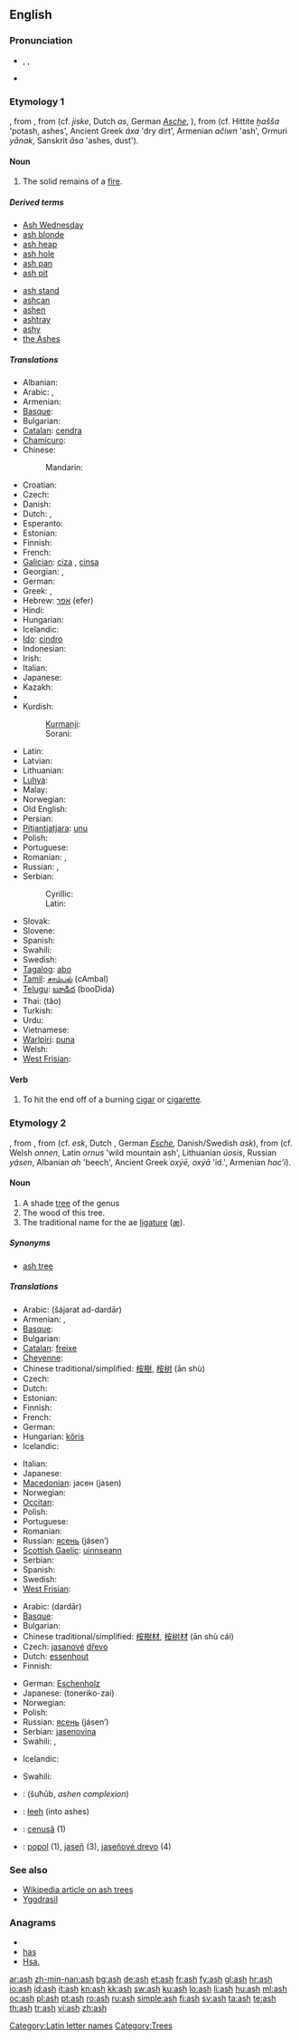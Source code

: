 {{also|Ash}}
==English==
{{wikipedia}}

===Pronunciation===
* {{enPR|ăsh}}, {{IPA|/æʃ/}}, {{SAMPA|/{S/}}
* {{audio|en-us-ash.ogg|Audio (US)}}
*: {{rhymes|æʃ}}

===Etymology 1===
{{etyl|enm|en}} {{term|asshe|lang=enm}}, from {{etyl|ang|en}} {{term|æsce|lang=ang}}, from {{proto|Germanic|askōn}} (cf. {{etyl|fy|-}} ''jiske'', Dutch ''as'', German ''[[Asche]]'', {{etyl|sv|-}} {{term|aska|lang=sv}}), from {{proto|Indo-European|h<sub>2</sub>éh<sub>x</sub>ōs}} (cf. Hittite ''ḫašša'' 'potash, ashes', Ancient Greek ''áxa'' 'dry dirt', Armenian ''ačiwn'' 'ash', Ormuri ''yānak'', Sanskrit ''āsa'' 'ashes, dust').

====Noun====
{{en-noun|es}}

# The solid remains of a [[fire]].

=====Derived terms=====
{{rel-top|terms derived from ''ash (noun)''}}
* [[Ash Wednesday]]
* [[ash blonde]]
* [[ash heap]]
* [[ash hole]]
* [[ash pan]]
* [[ash pit]]
{{rel-mid}}
* [[ash stand]]
* [[ashcan]]
* [[ashen]]
* [[ashtray]]
* [[ashy]]
* [[the Ashes]]<!--in cricket-->
{{rel-bottom}}

=====Translations=====
{{trans-top|solid remains of a fire}}
* Albanian: {{t-|sq|hi|m|xs=Albanian}}
* Arabic: {{t-|ar|رماد|m|tr=ramaad}},  {{t-|ar|سكن|m|tr=sákan}}
* Armenian: {{t-|hy|մոխիր|tr=moxir}}
* [[Basque]]: {{t-|eu|errauts|xs=Basque}}
* Bulgarian: {{t+|bg|пепел|f}}
* [[Catalan]]: [[cendra]] {{f}}
* [[Chamicuro]]: {{tø|ccc|kajchijpe}}
* Chinese:
*: Mandarin: {{t-|cmn|灰|tr=huī|sc=Hani}}
* Croatian: {{t-|hr|pepeo|m}}
* Czech: {{t-|cs|popel|m}}
* Danish: {{t+|da|aske|c}}
* Dutch: {{t+|nl|as|f}}, {{t-|nl|asse|f}}
* Esperanto: {{t-|eo|cindro|xs=Esperanto}}
* Estonian: {{t-|et|tuhk}}
* Finnish: {{t+|fi|tuhka}}
* French: {{t+|fr|cendre|m}}
* [[Galician]]: [[ciza]] {{f}}, [[cinsa]] {{f}}
* Georgian: {{t|ka|ნაცარი|tr=natsari|sc=Geor|xs=Georgian}}, {{t|ka|ფერფლი|tr=p‘erp‘li|sc=Geor|xs=Georgian}}
* German: {{t+|de|Asche|f}}
* Greek: {{t+|el|στάχτη|f|tr=stáchti}},  {{t|el|τέφρα|f|tr=téfra|sc=Grek}}
* Hebrew: [[אפר]] (efer) {{m}}
* Hindi: {{t-|hi|राख|f|tr=rākha|xs=Hindi}}
* Hungarian: {{t+|hu|hamu}}
* Icelandic: {{t+|is|aska|f}}
* [[Ido]]: [[cindro]]
* Indonesian: {{t+|id|abu|xs=Indonesian}}
* Irish: {{t|ga|luaith|f|xs=Irish}}
* Italian: {{t+|it|cenere|f}}
* Japanese: {{t+|ja|灰|tr=[[はい]], hai}}
* Kazakh: {{t-|kk|күл|tr=kül|sc=Cyrl|xs=Kazakh}}
* {{trreq|Korean}}
* Kurdish:
*: [[Kurmanji]]: {{t|ku|xwelî}} {{f}}
*: Sorani: {{t|ku|خۆڵه‌مێش|tr=xollemésh|sc=ku-Arab}}
{{trans-mid}}
* Latin: {{t-|la|cinis|m}}
* Latvian: {{t-|lv|pelni|m|p|xs=Latvian}}
* Lithuanian: {{t|lt|pelenai|m|p|xs=Lithuanian}}
* [[Luhya]]: {{tø|luy|likokhe}}
* Malay: {{t+|ms|abu|xs=Malay}}
* Norwegian: {{t-|no|aske|m|f}}
* Old English: {{t-|ang|æsce|f|xs=Old English}}
* Persian: {{t-|fa|خاکستر|xs=Persian}}
* [[Pitjantjatjara]]: [[unu]]
* Polish: {{t+|pl|popiół|m}}
* Portuguese: {{t+|pt|cinza|f}}
* Romanian: {{t-|ro|cenuşă|f}}, {{t-|ro|scrum|m}}
* Russian: {{t+|ru|пепел|m|tr=pépel}}, {{t+|ru|зола|f|tr=zolá}}
* Serbian:
*: Cyrillic: {{t-|sr|пепео|m|sc=Cyrl}}
*: Latin: {{t-|sr|pepeo|m}}
* Slovak: {{t-|sk|popol|m}}
* Slovene: {{t+|sl|pepel|m}}
* Spanish: {{t+|es|ceniza|f}}
* Swahili: {{t|sw|majivu|xs=Swahili}}
* Swedish: {{t+|sv|aska|c}}
* [[Tagalog]]: [[abo]]
* [[Tamil]]: [[சாம்பல்]] (cAmbal)
* [[Telugu]]: [[బూడిద]] (booDida)
* Thai: {{Thai|[[เถ้า]]}} (tâo)
* Turkish: {{t+|tr|kül}}
* Urdu: {{t-|ur|راکھ|f|alt=راکھ|tr=rākh|sc=Arab|xs=Urdu}}
* Vietnamese: {{t+|vi|tro|xs=Vietnamese}}
* [[Warlpiri]]: [[puna]]
* Welsh: {{t|cy|lludw|m|xs=Welsh}}
* [[West Frisian]]: {{t|fy|jiske|xs=West Frisian}}
{{trans-bottom}}

====Verb====
{{en-verb|ash|es}}

# To hit the end off of a burning [[cigar]] or [[cigarette]].

===Etymology 2===
{{etyl|enm|en}} {{term|asshe|lang=enm}}, from {{etyl|ang|en}} {{term|æsc|lang=ang}}, from {{proto|Germanic|askaz, askiz}} (cf. {{etyl|fy|-}} ''esk'', Dutch {{term|es|lang=nl}}, German ''[[Esche]]'', Danish/Swedish ''ask''), from {{proto|Indo-European|h<sub>3</sub>osk-}} (cf. Welsh ''onnen'', Latin ''ornus'' 'wild mountain ash', Lithuanian ''úosis'', Russian ''yásen'', Albanian ''ah'' 'beech', Ancient Greek ''oxýē, oxýā'' 'id.', Armenian ''hac’i'').


====Noun====
{{en-noun|es}}

# A shade [[tree]] of the genus {{spelink|Fraxinus}}
# The wood of this tree.
# The traditional name for the ae [[ligature]] ([[æ]]).

=====Synonyms=====
* {{sense|tree}} [[ash tree]]

=====Translations=====
{{trans-top|tree}}
* Arabic: {{Arab|[[شجرة الدردار]]}} (šájarat ad-dardār) {{f}}
* Armenian: {{t-|hy|հացենի|tr=hac'eni}}, {{t-|hy|հացի|tr=hac'i}}
* [[Basque]]: {{t+|eu|lizar|xs=Basque}}
* Bulgarian: {{t+|bg|ясен}}
* [[Catalan]]: [[freixe]] {{m}}
* [[Cheyenne]]: {{tø|chy|mótó'e}}
* Chinese traditional/simplified: [[桉樹]], [[桉树]] (ān shù)
* Czech: {{t+|cs|jasan|m}}
* Dutch: {{t+|nl|es|m}}
* Estonian: {{t-|et|saar}}
* Finnish: {{t+|fi|saarni}}
* French: {{t+|fr|frêne|m}}
* German: {{t+|de|Esche|f}}
* Hungarian: [[kőris]]
* Icelandic: {{t+|is|askur|m}}
{{trans-mid}}
* Italian: {{t-|it|frassino|m}}
* Japanese: {{t-|ja|トネリコ|tr=toneriko}}
* [[Macedonian]]: јасен (jasen)
* Norwegian: {{t+|no|ask|m}}
* [[Occitan]]: {{t+|oc|fraisse|m|xs=Occitan}}
* Polish: {{t+|pl|jesion|m}}
* Portuguese: {{t-|pt|freixo|m}}
* Romanian: {{t+|ro|frasin|m}}
* Russian: [[ясень]] (jásen’) {{m}}
* [[Scottish Gaelic]]: [[uinnseann]] {{m}}
* Serbian: {{t-|sr|jasen|m}}
* Spanish: {{t+|es|fresno|m}}
* Swedish: {{t+|sv|ask}}
* [[West Frisian]]: {{t|fy|esk|xs=West Frisian}}
{{trans-bottom}}

{{trans-top|wood}}
* Arabic: {{Arab|[[دردار]]}} (dardār) {{m}}
* [[Basque]]: {{t-|eu|lizarki|xs=Basque}}
* Bulgarian: {{t+|bg|ясен}}
* Chinese traditional/simplified: [[桉樹材]], [[桉树材]] (ān shù cái)
* Czech: [[jasanový|jasanové]] [[dřevo]] {{n}}
* Dutch: [[essenhout]] {{n}}
* Finnish: {{t+|fi|saarni}}
{{trans-mid}}
* German: [[Eschenholz]] {{n}}
* Japanese: {{Jpan|[[トネリコ材]]}} (toneriko-zai)
* Norwegian: {{t+|no|ask|m}}
* Polish: {{t+|pl|jesion|m}}
* Russian: [[ясень]] (jásen’) {{m}}
* Serbian: [[jasenovina]] {{f}}
* Swahili: {{t|sw|majivu|xs=Swahili}},  {{t|sw|majivu|xs=Swahili}}
{{trans-bottom}}

{{trans-top|ae ligature}}
* Icelandic: {{t+|is|æ|n}}
{{trans-mid}}
* Swahili: {{t|sw|majivu|xs=Swahili}}
{{trans-bottom}}

{{checktrans-top}}
* {{ttbc|Arabic}}: {{Arab|[[شحوب]]}} (šuħūb, ''ashen complexion'')
* {{ttbc|Navajo}}: [[łeeh]] (into ashes)
* {{ttbc|Romanian}}: [[cenuşă]] {{f}} (1)
* {{ttbc|Slovak}}: [[popol]] {{m}} (1), [[jaseň]] {{m}} (3), [[jaseňové drevo]] {{n}} (4)
{{checktrans-bottom}}

===See also===
* [[w:ash tree|Wikipedia article on ash trees]]
* [[Yggdrasil]]

===Anagrams===
* {{alphagram|[[ahs#English|ahs]]}}
* [[has#English|has]]
* [[Hsa.#English|Hsa.]]

[[Category:Latin letter names]]
[[Category:Trees]]

[[ar:ash]]
[[zh-min-nan:ash]]
[[bg:ash]]
[[de:ash]]
[[et:ash]]
[[fr:ash]]
[[fy:ash]]
[[gl:ash]]
[[hr:ash]]
[[io:ash]]
[[id:ash]]
[[it:ash]]
[[kn:ash]]
[[kk:ash]]
[[sw:ash]]
[[ku:ash]]
[[lo:ash]]
[[li:ash]]
[[hu:ash]]
[[ml:ash]]
[[oc:ash]]
[[pl:ash]]
[[pt:ash]]
[[ro:ash]]
[[ru:ash]]
[[simple:ash]]
[[fi:ash]]
[[sv:ash]]
[[ta:ash]]
[[te:ash]]
[[th:ash]]
[[tr:ash]]
[[vi:ash]]
[[zh:ash]]